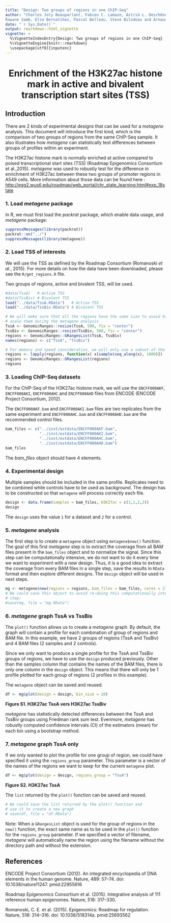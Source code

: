 ```yaml
---
title: "Design: Two groups of regions in one ChIP-Seq"
author: "Charles Joly Beauparlant, Fabien C. Lamaze, Astrid L. Deschênes, 
Rawane Samb, Elsa Bernatchez, Pascal Belleau, Steve Bilodeau and Arnaud Droit"
date: "`r Sys.Date()`"
output: rmarkdown::html_vignette
vignette: >
  %\VignetteIndexEntry{Design: Two groups of regions in one ChIP-Seq}
  %\VignetteEngine{knitr::rmarkdown}
  \usepackage[utf8]{inputenc}
---
```


<center> <h1> Enrichment of the H3K27ac histone mark in active and bivalent transcription start sites (TSS) </h1> </center>

## Introduction

There are 2 kinds of experimental designs that can be used for a _metagene_ 
analysis. This document will introduce the first kind, which is the comparison 
of two groups of regions from the same ChIP-Seq sample. It also illustrates 
how _metagene_ can statistically test differences between groups of profiles 
within an experiment.


The H3K27ac histone mark is normally enriched at active compared to poised 
transcriptional start sites (TSS) (Roadmap Epigenomics Consortium et al.,2015).
_metagene_  was used to robustly test for the difference in enrichment of 
H3K27ac between these two groups of promoter regions in A549 cells. More 
information about those data can be found here : <br> 
[http://egg2.wustl.edu/roadmap/web_portal/chr_state_learning.html#exp_18state](http://egg2.wustl.edu/roadmap/web_portal/chr_state_learning.html#exp_18state)


### 1. Load _metagene_ package

In R, we must first load the _packrat_ package, which enable data usage, and 
_metagene_ package:

```r
suppressMessages(library(packrat))
packrat::on("../")
suppressMessages(library(metagene))
```


### 2. Load TSS of interests

We will use the TSS as defined by the Roadmap Consortium 
(Romanoski _et al._, 2015). For more details on how the data have been 
downloaded, please see the `R/get_regions.R` file. 

Two groups of regions, active and bivalent TSS, will be used.

```r
#data(TssA)   # Active TSS
#data(TssBiv) # Bivalent TSS
load("../data/TssA.RData")   # Active TSS
load("../data/TssBiv.RData") # Bivalent TSS

# We will make sure that all the regions have the same size to avoid having to
# scale them during the metagene analysis
TssA <- GenomicRanges::resize(TssA, 500, fix = "center")
TssBiv <- GenomicRanges::resize(TssBiv, 500, fix = "center")
regions <- GenomicRanges::GRangesList(TssA, TssBiv)
names(regions) <- c("TssA", "TssBiv")

# For memory and speed consideration, we will only use a subset of the regions
regions <- lapply(regions, function(x) x[sample(seq_along(x), 1000)])
regions <- GenomicRanges::GRangesList(regions)
regions
```


### 3. Loading ChIP-Seq datasets

For the ChIP-Seq of the H3K27ac histone mark, we will use the `ENCFF000AKF`, 
`ENCFF000AKI`, `ENCFF000AHC` and  `ENCFF000AHD` files from ENCODE 
(ENCODE Project Consortium, 2012). 

The `ENCFF000AKF.bam` and `ENCFF000AKI.bam` 
files are two replicates from the same experiment and `ENCFF000AHC.bam` and 
`ENCFF000AHD.bam` are the recommended control files.

```r
bam_files <- c("../inst/extdata/ENCFF000AKF.bam",
               "../inst/extdata/ENCFF000AKI.bam",
               "../inst/extdata/ENCFF000AHC.bam",
               "../inst/extdata/ENCFF000AHD.bam")
bam_files
```

The _bam_files_ object should have 4 elements.


### 4. Experimental design

Multiple samples should be included in the same profile. Replicates need to be
combined while controls have to be used as background. The design has to be 
constructed so that `metagene` will process correctly each file.

```r
design <- data.frame(samples = bam_files, H3K27ac = c(1,1,2,2))
design
```

The `design` uses the value `1` for a dataset and `2` for a control.


### 5. _metagene_ analysis

The first step is to create a `metagene` object using `metagene$new()` 
function. The goal of this first _metagene_ step is to extract the coverage 
from all BAM files present in the `bam_files` object and to normalize the 
signal. Since this step can be computationally intensive, we do not want to do 
it every time we want to experiment with a new design. Thus, it is a good idea 
to extract the coverage from every BAM files in a single step, save the 
results in `RData` format and then explore different designs. The `design` 
object will be used in next steps.

```r
mg <- metagene$new(regions = regions, bam_files = bam_files, cores = 2)
# We could save this object to avoid re-doing this computationally intensive
# step:
#save(mg, file = "mg.RData")
```


### 6. _metagene_ graph TssA vs TssBis

The `plot()` function allows us to create a _metagene_ graph. By default, the 
graph will contain a profile for each combination of group of regions and BAM 
file. In this example, we have 2 groups of regions (TssA and TssBiv) and 4 BAM 
files (2 samples and 2 controls).

Since we only want to produce a single profile for the TssA and TssBiv groups 
of regions, we have to use the `design` produced previously. Other than the 
samples column that contains the names of the BAM files, there is only one 
column in the `design` object. This means that there will only be 1 profile 
plotted for each group of regions (2 profiles in this example).

The `metagene` object can be saved and reused.

```r
df <- mg$plot(design = design, bin_size = 10)
```
**Figure S1. H3K27ac TssA vers H3K27ac TssBiv**

_metagene_ has statistically detected differences between the TssA and TssBiv 
groups using Friedman rank sum test. Evenmore, _metagene_ has robustly
computed conﬁdence intervals (CI) of the estimators (mean) for each bin using 
a bootstrap method.

### 7. _metagene_ graph TssA only

If we only wanted to plot the profile for one group of region, we could have
specified it using the `regions_group` parameter. This parameter is a vector of
the names of the regions we want to keep for the current `metagene` plot. 

```r
df <- mg$plot(design = design, regions_group = "TssA")
```
**Figure S2. H3K27ac TssA**

The `list` returned by the `plot()` function can be saved and reused.

```r
# We could save the list returned by the plot() function and
# use it to create a new graph
# save(df, file = "df.RData")
```
Note: When a `GRangesList` object is used for the group of regions in
the `new()` function, the exact same name as to be used in the `plot()` 
function for the `regions_group` parameter. If we specified a vector of 
filename, _metagene_ will automatically name the region using the filename 
without the directory path and without the extension.


## References 

ENCODE Project Consortium (2012). An integrated encyclopedia of DNA elements in 
the human genome. Nature, 489: 57–74. doi: 10.1038/nature11247. pmid:22955616 

Roadmap Epigenomics Consortium et al. (2015). Integrative analysis of 111 
reference human epigenomes. Nature, 518: 317–330.

Romanoski, C. E. et al. (2015). Epigenomics: Roadmap for regulation. Nature, 
518: 314–316. doi: 10.1038/518314a. pmid:25693562

